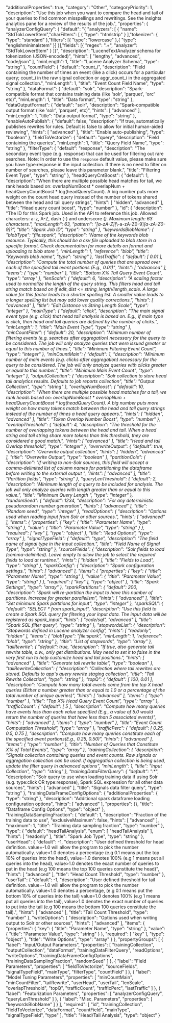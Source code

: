   "additionalProperties": true,
  "category": "Other",
  "categoryPriority": 1,
  "description": "Use this job when you want to compare the head and tail of your queries to find common misspellings and rewritings. See the insights analytics pane for a review of the results of the job.",
  "properties": {
    "analyzerConfigQuery": {
      "default": "{ \"analyzers\": [ { \"name\": \"StdTokLowerStem\",\"charFilters\": [ { \"type\": \"htmlstrip\" } ],\"tokenizer\": { \"type\": \"standard\" },\"filters\": [{ \"type\": \"lowercase\" },{ \"type\": \"englishminimalstem\" }] }],\"fields\": [{ \"regex\": \".+\", \"analyzer\": \"StdTokLowerStem\" } ]}",
      "description": "LuceneTextAnalyzer schema for tokenization (JSON-encoded)",
      "hints": [
        "lengthy",
        "advanced",
        "code/json"
      ],
      "minLength": 1,
      "title": "Lucene Analyzer Schema",
      "type": "string"
    },
    "countField": {
      "default": "count_i",
      "description": "Field containing the number of times an event (like a click) occurs for a particular query; count_i in the raw signal collection or aggr_count_i in the aggregated signal collection.",
      "minLength": 1,
      "title": "Event Count Field Name",
      "type": "string"
    },
    "dataFormat": {
      "default": "solr",
      "description": "Spark-compatible format that contains training data (like 'solr', 'parquet', 'orc' etc)",
      "minLength": 1,
      "title": "Data format",
      "type": "string"
    },
    "dataOutputFormat": {
      "default": "solr",
      "description": "Spark-compatible output format (like 'solr', 'parquet', etc)",
      "hints": [
        "advanced"
      ],
      "minLength": 1,
      "title": "Data output format",
      "type": "string"
    },
    "enableAutoPublish": {
      "default": false,
      "description": "If true, automatically publishes rewrites for rules. Default is false to allow for initial human-aided reviewing",
      "hints": [
        "advanced"
      ],
      "title": "Enable auto-publishing",
      "type": "boolean"
    },
    "fieldToVectorize": {
      "default": "query",
      "description": "Field containing the queries",
      "minLength": 1,
      "title": "Query Field Name",
      "type": "string"
    },
    "filterType": {
      "default": "response",
      "description": "The secondary event type (e.g. response) that can be used for filtering out rare searches. Note: In order to use the `response` default value, please make sure you have type:response in the input collection. If there is no need to filter on number of searches, please leave this parameter blank.",
      "title": "Filtering Event Type",
      "type": "string"
    },
    "headQueryCntBoost": {
      "default": 1,
      "description": "When there are multiple possible head matches for tail, we rank heads based on: overlapNumBoost * overlapNum + headQueryCountBoost * log(headQueryCount). A big number puts more weight on the count head query instead of the number of tokens shared between the head and tail query strings",
      "hints": [
        "hidden",
        "advanced"
      ],
      "title": "Head query count boost",
      "type": "number"
    },
    "id": {
      "description": "The ID for this Spark job. Used in the API to reference this job. Allowed characters: a-z, A-Z, dash (-) and underscore (_). Maximum length: 63 characters.",
      "maxLength": 63,
      "pattern": "[a-zA-Z][_\\-a-zA-Z0-9]*[a-zA-Z0-9]?",
      "title": "Spark Job ID",
      "type": "string"
    },
    "keywordsBlobName": {
      "blobType": "file:spark",
      "description": "Name of the keywords blob resource. Typically, this should be a csv file uploaded to blob store in a specific format. Check documentation for more details on format and uploading to blob store ",
      "minLength": 1,
      "reference": "blob",
      "title": "Keywords blob name",
      "type": "string"
    },
    "lastTraffic": {
      "default": [
        0.01
      ],
      "description": "Compute the total number of queries that are spread over each of the specified tail event portions (E.g., 0.01)",
      "hints": [
        "advanced"
      ],
      "items": {
        "type": "number"
      },
      "title": "Bottom X% Tail Query Event Count",
      "type": "array"
    },
    "lenScale": {
      "default": 6,
      "description": "A scaling factor used to normalize the length of the query string. This filters head and tail string match based on if edit_dist <= string_length/length_scale. A large value for this factor leads to a shorter spelling list. A smaller value leads to a longer spelling list but may add lower quality corrections.",
      "hints": [
        "advanced"
      ],
      "title": "Edit Distance vs String Length Scale",
      "type": "integer"
    },
    "mainType": {
      "default": "click",
      "description": "The main signal event type (e.g. click) that head tail analysis is based on. E.g., if main type is click, then head and tail queries are defined by the number of clicks.",
      "minLength": 1,
      "title": "Main Event Type",
      "type": "string"
    },
    "minCountFilter": {
      "default": 20,
      "description": "Minimum number of filtering events (e.g. searches after aggregation) necessary for the query to be considered. The job will only analyze queries that were issued greater or equal to this number of times.",
      "title": "Minimum Filtering Event Count",
      "type": "integer"
    },
    "minCountMain": {
      "default": 1,
      "description": "Minimum number of main events (e.g. clicks after aggregation) necessary for the query to be considered. The job will only analyze queries with clicks greater or equal to this number.",
      "title": "Minimum Main Event Count",
      "type": "integer"
    },
    "outputCollection": {
      "description": "Solr collection to store head tail analytics results. Defaults to job reports collection",
      "title": "Output Collection",
      "type": "string"
    },
    "overlapNumBoost": {
      "default": 10,
      "description": "When there are multiple possible head matches for a tail, we rank heads based on: overlapNumBoost * overlapNum + headQueryCountBoost * log(headQueryCount). A big number puts more weight on how many tokens match between the head and tail query strings instead of the number of times a head query appears.",
      "hints": [
        "hidden",
        "advanced"
      ],
      "title": "Token Overlap Number Boost",
      "type": "number"
    },
    "overlapThreshold": {
      "default": 4,
      "description": "The threshold for the number of overlapping tokens between the head and tail. When a head string and tail string share more tokens than this threshold, they are considered a good match.",
      "hints": [
        "advanced"
      ],
      "title": "Head and tail Overlap threshold",
      "type": "integer"
    },
    "overwriteOutput": {
      "default": true,
      "description": "Overwrite output collection",
      "hints": [
        "hidden",
        "advanced"
      ],
      "title": "Overwrite Output",
      "type": "boolean"
    },
    "partitionCols": {
      "description": "If writing to non-Solr sources, this field will accept a comma-delimited list of column names for partitioning the dataframe before writing to the external output ",
      "hints": [
        "advanced"
      ],
      "title": "Partition fields",
      "type": "string"
    },
    "queryLenThreshold": {
      "default": 2,
      "description": "Minimum length of a query to be included for analysis. The job will only analyze queries with length greater than or equal to this value.",
      "title": "Minimum Query Length ",
      "type": "integer"
    },
    "randomSeed": {
      "default": 1234,
      "description": "For any deterministic pseudorandom number generation",
      "hints": [
        "advanced"
      ],
      "title": "Random seed",
      "type": "integer"
    },
    "readOptions": {
      "description": "Options used when reading input from Solr or other sources.",
      "hints": [
        "advanced"
      ],
      "items": {
        "properties": {
          "key": {
            "title": "Parameter Name",
            "type": "string"
          },
          "value": {
            "title": "Parameter Value",
            "type": "string"
          }
        },
        "required": [
          "key"
        ],
        "type": "object"
      },
      "title": "Read Options",
      "type": "array"
    },
    "signalTypeField": {
      "default": "type",
      "description": "The field name of signal type in the input collection.",
      "title": "Field Name of Signal Type",
      "type": "string"
    },
    "sourceFields": {
      "description": "Solr fields to load (comma-delimited). Leave empty to allow the job to select the required fields to load at runtime.",
      "hints": [
        "hidden"
      ],
      "title": "Fields to Load",
      "type": "string"
    },
    "sparkConfig": {
      "description": "Spark configuration settings.",
      "hints": [
        "advanced"
      ],
      "items": {
        "properties": {
          "key": {
            "title": "Parameter Name",
            "type": "string"
          },
          "value": {
            "title": "Parameter Value",
            "type": "string"
          }
        },
        "required": [
          "key"
        ],
        "type": "object"
      },
      "title": "Spark Settings",
      "type": "array"
    },
    "sparkPartitions": {
      "default": 200,
      "description": "Spark will re-partition the input to have this number of partitions. Increase for greater parallelism",
      "hints": [
        "advanced"
      ],
      "title": "Set minimum Spark partitions for input",
      "type": "integer"
    },
    "sparkSQL": {
      "default": "SELECT * from spark_input",
      "description": "Use this field to create a Spark SQL query for filtering your input data. The input data will be registered as spark_input",
      "hints": [
        "code/sql",
        "advanced"
      ],
      "title": "Spark SQL filter query",
      "type": "string"
    },
    "stopwordsList": {
      "description": "Stopwords defined in Lucene analyzer config",
      "hints": [
        "readonly",
        "hidden"
      ],
      "items": {
        "blobType": "file:spark",
        "minLength": 1,
        "reference": "blob",
        "type": "string"
      },
      "title": "List of stopwords",
      "type": "array"
    },
    "tailRewrite": {
      "default": true,
      "description": "If true, also generate tail rewrite table, o.w., only get distributions. May need to set it to false in the very first run to help customize head and tail positions.",
      "hints": [
        "advanced"
      ],
      "title": "Generate tail rewrite table",
      "type": "boolean"
    },
    "tailRewriteCollection": {
      "description": "Collection where tail rewrites are stored. Defaults to app's query rewrite staging collection",
      "title": "Tail Rewrite Collection",
      "type": "string"
    },
    "topQ": {
      "default": [
        100,
        0.01
      ],
      "description": "Compute how many total events come from the top X head queries (Either a number greater than or equal to 1.0 or a percentage of the total number of unique queries)",
      "hints": [
        "advanced"
      ],
      "items": {
        "type": "number"
      },
      "title": "Top X% Head Query Event Count",
      "type": "array"
    },
    "trafficCount": {
      "default": [
        5
      ],
      "description": "Compute how many queries have events less than each value specified (E.g., a value of 5.0 would return the number of queries that have less than 5 associated events)",
      "hints": [
        "advanced"
      ],
      "items": {
        "type": "number"
      },
      "title": "Event Count Computation Threshold",
      "type": "array"
    },
    "trafficPerc": {
      "default": [
        0.25,
        0.5,
        0.75
      ],
      "description": "Compute how many queries constitute each of the specified event portions(E.g., 0.25, 0.50)",
      "hints": [
        "advanced"
      ],
      "items": {
        "type": "number"
      },
      "title": "Number of Queries that Constitute X% of Total Events",
      "type": "array"
    },
    "trainingCollection": {
      "description": "Signals collection containing queries and event counts. Raw signals or aggregation collection can be used. If aggregation collection is being used, update the filter query in advanced options",
      "minLength": 1,
      "title": "Input Collection",
      "type": "string"
    },
    "trainingDataFilterQuery": {
      "default": "*:*",
      "description": "Solr query to use when loading training data if using Solr (e.g. type:click OR type:response), Spark SQL expression for all other data sources",
      "hints": [
        "advanced"
      ],
      "title": "Signals data filter query",
      "type": "string"
    },
    "trainingDataFrameConfigOptions": {
      "additionalProperties": {
        "type": "string"
      },
      "description": "Additional spark dataframe loading configuration options",
      "hints": [
        "advanced"
      ],
      "properties": {},
      "title": "Dataframe Config Options",
      "type": "object"
    },
    "trainingDataSamplingFraction": {
      "default": 1,
      "description": "Fraction of the training data to use",
      "exclusiveMaximum": false,
      "hints": [
        "advanced"
      ],
      "maximum": 1,
      "title": "Training data sampling fraction",
      "type": "number"
    },
    "type": {
      "default": "headTailAnalysis",
      "enum": [
        "headTailAnalysis"
      ],
      "hints": [
        "readonly"
      ],
      "title": "Spark Job Type",
      "type": "string"
    },
    "userHead": {
      "default": -1,
      "description": "User defined threshold for head definition. value=-1.0 will allow the program to pick the number automatically. value<1.0 denotes a percentage (e.g 0.1 means put the top 10% of queries into the head), value=1.0 denotes 100% (e.g 1 means put all queries into the head), value>1.0 denotes the exact number of queries to put in the head (e.g 100 means the top 100 queries constitute the head)",
      "hints": [
        "advanced"
      ],
      "title": "Head Count Threshold",
      "type": "number"
    },
    "userTail": {
      "default": -1,
      "description": "User defined threshold for tail definition. value=-1.0 will allow the program to pick the number automatically. value<1.0 denotes a percentage, (e.g 0.1 means put the bottom 10% of queries into the tail) value=1.0 denotes 100% (e.g 1 means put all queries into the tail), value>1.0 denotes the exact number of queries to put into the tail (e.g 100 means the bottom 100 queries constitute the tail).",
      "hints": [
        "advanced"
      ],
      "title": "Tail Count Threshold",
      "type": "number"
    },
    "writeOptions": {
      "description": "Options used when writing output to Solr or other sources",
      "hints": [
        "advanced"
      ],
      "items": {
        "properties": {
          "key": {
            "title": "Parameter Name",
            "type": "string"
          },
          "value": {
            "title": "Parameter Value",
            "type": "string"
          }
        },
        "required": [
          "key"
        ],
        "type": "object"
      },
      "title": "Write Options",
      "type": "array"
    }
  },
  "propertyGroups": [
    {
      "label": "Input/Output Parameters",
      "properties": [
        "trainingCollection",
        "outputCollection",
        "dataFormat",
        "trainingDataFilterQuery",
        "readOptions",
        "writeOptions",
        "trainingDataFrameConfigOptions",
        "trainingDataSamplingFraction",
        "randomSeed"
      ]
    },
    {
      "label": "Field Parameters",
      "properties": [
        "fieldToVectorize",
        "sourceFields",
        "signalTypeField",
        "mainType",
        "filterType",
        "countField"
      ]
    },
    {
      "label": "Model Tuning Parameters",
      "properties": [
        "minCountMain",
        "minCountFilter",
        "tailRewrite",
        "userHead",
        "userTail",
        "lenScale",
        "overlapThreshold",
        "topQ",
        "trafficCount",
        "trafficPerc",
        "lastTraffic"
      ]
    },
    {
      "label": "Featurization Parameters",
      "properties": [
        "analyzerConfigQuery",
        "queryLenThreshold"
      ]
    },
    {
      "label": "Misc. Parameters",
      "properties": [
        "keywordsBlobName"
      ]
    }
  ],
  "required": [
    "id",
    "trainingCollection",
    "fieldToVectorize",
    "dataFormat",
    "countField",
    "mainType",
    "signalTypeField",
    "type"
  ],
  "title": "Head/Tail Analysis",
  "type": "object"
}

